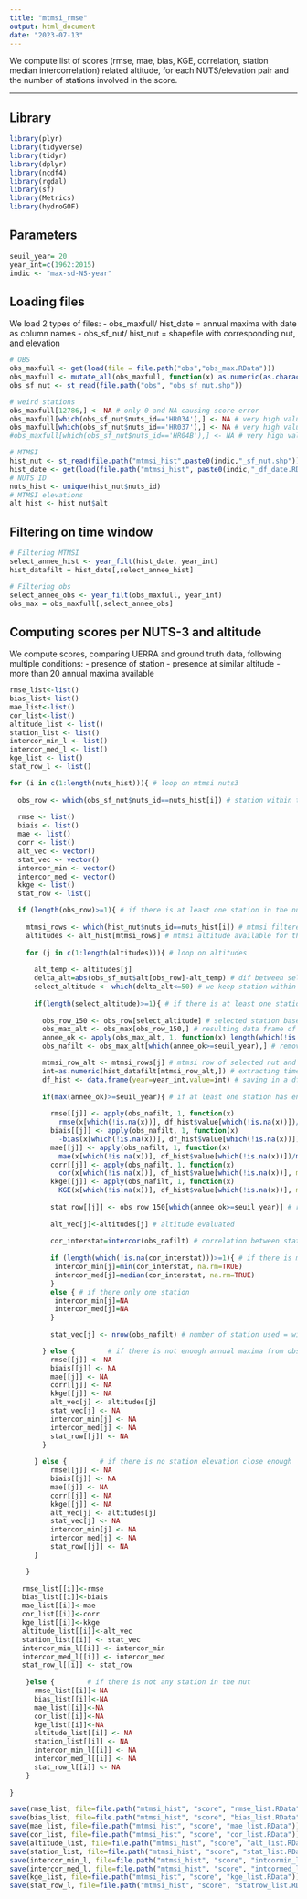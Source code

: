 ```yaml
---
title: "mtmsi_rmse"
output: html_document
date: "2023-07-13"
---
```


We compute list of scores (rmse, mae, bias, KGE, correlation, station median intercorrelation) related altitude, for each NUTS/elevation pair and the number of stations involved in the score.

---

## Library

```r

library(plyr)
library(tidyverse)
library(tidyr)
library(dplyr)
library(ncdf4)
library(rgdal)
library(sf)
library(Metrics)
library(hydroGOF)

```

## Parameters

```r

seuil_year= 20 
year_int=c(1962:2015)
indic <- "max-sd-NS-year"

```

## Loading files

We load 2 types of files:
- obs_maxfull/ hist_date = annual maxima with date as column names
- obs_sf_nut/ hist_nut = shapefile with corresponding nut, and elevation 

```r

# OBS
obs_maxfull <- get(load(file = file.path("obs","obs_max.RData")))
obs_maxfull <- mutate_all(obs_maxfull, function(x) as.numeric(as.character(x)))
obs_sf_nut <- st_read(file.path("obs", "obs_sf_nut.shp"))

# weird stations
obs_maxfull[12786,] <- NA # only 0 and NA causing score error
obs_maxfull[which(obs_sf_nut$nuts_id=='HR034'),] <- NA # very high values at 300m
obs_maxfull[which(obs_sf_nut$nuts_id=='HR037'),] <- NA # very high values at 200m
#obs_maxfull[which(obs_sf_nut$nuts_id=='HR04B'),] <- NA # very high values at 100m

# MTMSI
hist_nut <- st_read(file.path("mtmsi_hist",paste0(indic,"_sf_nut.shp"))) # dataframe with nuts correspondances
hist_date <- get(load(file.path("mtmsi_hist", paste0(indic,"_df_date.RData")))) # dataframe with dates
# NUTS ID
nuts_hist <- unique(hist_nut$nuts_id)
# MTMSI elevations
alt_hist <- hist_nut$alt

```

## Filtering on time window

```r

# Filtering MTMSI 
select_annee_hist <- year_filt(hist_date, year_int)
hist_datafilt = hist_date[,select_annee_hist]

# Filtering obs 
select_annee_obs <- year_filt(obs_maxfull, year_int)
obs_max = obs_maxfull[,select_annee_obs]

```

## Computing scores per NUTS-3 and altitude

We compute scores, comparing UERRA and ground truth data, following multiple conditions:
- presence of station
- presence at similar altitude
- more than 20 annual maxima available

```r

rmse_list<-list()
bias_list<-list()
mae_list<-list()
cor_list<-list()
altitude_list <- list()
station_list <- list()
intercor_min_l <- list()
intercor_med_l <- list()
kge_list <- list()
stat_row_l <- list()

for (i in c(1:length(nuts_hist))){ # loop on mtmsi nuts3 
  
  obs_row <- which(obs_sf_nut$nuts_id==nuts_hist[i]) # station within the selected nut3
  
  rmse <- list()
  biais <- list()
  mae <- list()
  corr <- list()
  alt_vec <- vector()
  stat_vec <- vector()
  intercor_min <- vector()
  intercor_med <- vector()
  kkge <- list()
  stat_row <- list()

  if (length(obs_row)>=1){ # if there is at least one station in the nut
    
    mtmsi_rows <- which(hist_nut$nuts_id==nuts_hist[i]) # mtmsi filtered on selected nuts3
    altitudes <- alt_hist[mtmsi_rows] # mtmsi altitude available for the nuts3
    
    for (j in c(1:length(altitudes))){ # loop on altitudes 
      
      alt_temp <- altitudes[j]
      delta_alt=abs(obs_sf_nut$alt[obs_row]-alt_temp) # dif between selected alt and station elevations
      select_altitude <- which(delta_alt<=50) # we keep station within 150m elevation delta
      
      if(length(select_altitude)>=1){ # if there is at least one station at same altitude
        
        obs_row_150 <- obs_row[select_altitude] # selected station based on nuts and altitude selection
        obs_max_alt <- obs_max[obs_row_150,] # resulting data frame of max
        annee_ok <- apply(obs_max_alt, 1, function(x) length(which(!is.na(x)))) # number of annual maxima available for every station
        obs_nafilt <- obs_max_alt[which(annee_ok>=seuil_year),] # removing data from station with less than  20 annual maxima

        mtmsi_row_alt <- mtmsi_rows[j] # mtmsi row of selected nut and altitude
        int=as.numeric(hist_datafilt[mtmsi_row_alt,]) # extracting timeseries of that row
        df_hist <- data.frame(year=year_int,value=int) # saving in a df
        
        if(max(annee_ok)>=seuil_year){ # if at least one station has enough annual max
          
          rmse[[j]] <- apply(obs_nafilt, 1, function(x) 
            rmse(x[which(!is.na(x))], df_hist$value[which(!is.na(x))])/mean(x, na.rm = TRUE))
          biais[[j]] <- apply(obs_nafilt, 1, function(x) 
            -bias(x[which(!is.na(x))], df_hist$value[which(!is.na(x))]))
          mae[[j]] <- apply(obs_nafilt, 1, function(x) 
            mae(x[which(!is.na(x))], df_hist$value[which(!is.na(x))])/mean(x, na.rm = TRUE))
          corr[[j]] <- apply(obs_nafilt, 1, function(x) 
            cor(x[which(!is.na(x))], df_hist$value[which(!is.na(x))], method = "pearson"))
          kkge[[j]] <- apply(obs_nafilt, 1, function(x) 
            KGE(x[which(!is.na(x))], df_hist$value[which(!is.na(x))], method = "2012")) 
          
          stat_row[[j]] <- obs_row_150[which(annee_ok>=seuil_year)] # rows of selected station, to keep track of which station were used
          
          alt_vec[j]<-altitudes[j] # altitude evaluated
          
          cor_interstat=intercor(obs_nafilt) # correlation between station
          
          if (length(which(!is.na(cor_interstat)))>=1){ # if there is more than 1 station, we summarize the intercor score
           intercor_min[j]=min(cor_interstat, na.rm=TRUE)
           intercor_med[j]=median(cor_interstat, na.rm=TRUE)
          }
          else { # if there only one station
           intercor_min[j]=NA
           intercor_med[j]=NA
          }
          
          stat_vec[j] <- nrow(obs_nafilt) # number of station used = with enough data

        } else {        # if there is not enough annual maxima from obs
          rmse[[j]] <- NA
          biais[[j]] <- NA
          mae[[j]] <- NA
          corr[[j]] <- NA
          kkge[[j]] <- NA
          alt_vec[j] <- altitudes[j]
          stat_vec[j] <- NA
          intercor_min[j] <- NA
          intercor_med[j] <- NA
          stat_row[[j]] <- NA
        }
      
      } else {        # if there is no station elevation close enough
          rmse[[j]] <- NA
          biais[[j]] <- NA
          mae[[j]] <- NA
          corr[[j]] <- NA
          kkge[[j]] <- NA 
          alt_vec[j] <- altitudes[j]
          stat_vec[j] <- NA
          intercor_min[j] <- NA
          intercor_med[j] <- NA
          stat_row[[j]] <- NA
      }

    } 
    
   rmse_list[[i]]<-rmse
   bias_list[[i]]<-biais
   mae_list[[i]]<-mae
   cor_list[[i]]<-corr
   kge_list[[i]]<-kkge 
   altitude_list[[i]]<-alt_vec
   station_list[[i]] <- stat_vec
   intercor_min_l[[i]] <- intercor_min
   intercor_med_l[[i]] <- intercor_med
   stat_row_l[[i]] <- stat_row
   
    }else {        # if there is not any station in the nut
      rmse_list[[i]]<-NA
      bias_list[[i]]<-NA
      mae_list[[i]]<-NA
      cor_list[[i]]<-NA
      kge_list[[i]]<-NA 
      altitude_list[[i]] <- NA
      station_list[[i]] <- NA
      intercor_min_l[[i]] <- NA
      intercor_med_l[[i]] <- NA
      stat_row_l[[i]] <- NA
    }
      
}

save(rmse_list, file=file.path("mtmsi_hist", "score", "rmse_list.RData"))
save(bias_list, file=file.path("mtmsi_hist", "score", "bias_list.RData"))
save(mae_list, file=file.path("mtmsi_hist", "score", "mae_list.RData"))
save(cor_list, file=file.path("mtmsi_hist", "score", "cor_list.RData"))
save(altitude_list, file=file.path("mtmsi_hist", "score", "alt_list.RData"))
save(station_list, file=file.path("mtmsi_hist", "score", "stat_list.RData"))
save(intercor_min_l, file=file.path("mtmsi_hist", "score", "intcormin_list.RData"))
save(intercor_med_l, file=file.path("mtmsi_hist", "score", "intcormed_list.RData"))
save(kge_list, file=file.path("mtmsi_hist", "score", "kge_list.RData"))
save(stat_row_l, file=file.path("mtmsi_hist", "score", "statrow_list.RData"))

```


